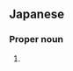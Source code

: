==Japanese==
{{ja-kanjitab|あや|な|yomi=kun}}

===Proper noun===
{{ja-pos|あやな|proper}}

# {{given name|female|lang=ja|sort=あやな}}